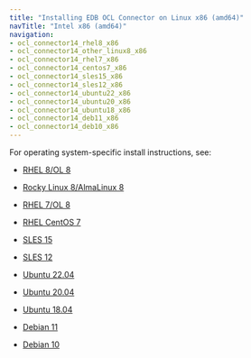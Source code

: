 ```yaml
---
title: "Installing EDB OCL Connector on Linux x86 (amd64)"
navTitle: "Intel x86 (amd64)"
navigation:
- ocl_connector14_rhel8_x86
- ocl_connector14_other_linux8_x86
- ocl_connector14_rhel7_x86
- ocl_connector14_centos7_x86
- ocl_connector14_sles15_x86
- ocl_connector14_sles12_x86
- ocl_connector14_ubuntu22_x86
- ocl_connector14_ubuntu20_x86
- ocl_connector14_ubuntu18_x86
- ocl_connector14_deb11_x86
- ocl_connector14_deb10_x86
---
```


For operating system-specific install instructions, see:

  
  - [RHEL 8/OL 8](ocl_connector14_rhel8_x86)

  - [Rocky Linux 8/AlmaLinux 8](ocl_connector14_other_linux8_x86)
  - [RHEL 7/OL 8](ocl_connector14_rhel7_x86)
  - [RHEL CentOS 7](ocl_connector14_centos7_x86)
  - [SLES 15](ocl_connector14_sles15_x86)
  - [SLES 12](ocl_connector14_sles12_x86)
  - [Ubuntu 22.04](ocl_connector14_ubuntu22_x86)
  - [Ubuntu 20.04](ocl_connector14_ubuntu20_x86)
  - [Ubuntu 18.04](ocl_connector14_ubuntu18_x86)
  - [Debian 11](ocl_connector14_deb11_x86)
  - [Debian 10](ocl_connector14_deb10_x86)


